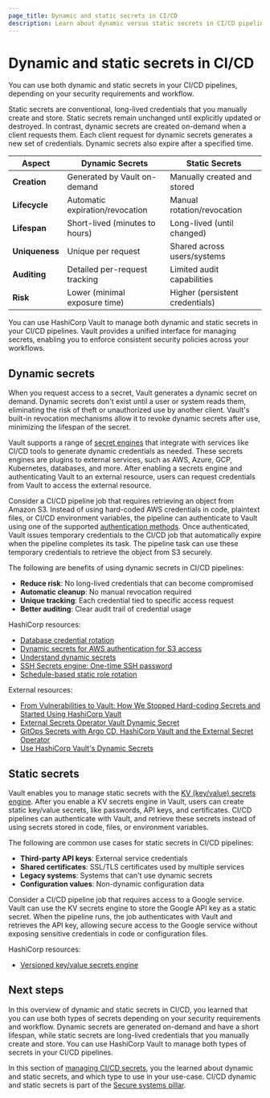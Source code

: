 ```yaml
---
page_title: Dynamic and static secrets in CI/CD
description: Learn about dynamic versus static secrets in CI/CD pipelines.
---
```


# Dynamic and static secrets in CI/CD

You can use both dynamic and static secrets in your CI/CD pipelines, depending on your security requirements and workflow.

Static secrets are conventional, long-lived credentials that you manually create and store. Static secrets remain unchanged until explicitly updated or destroyed. In contrast, dynamic secrets are created on-demand when a client requests them. Each client request for dynamic secrets generates a new set of credentials. Dynamic secrets also expire after a specified time.

| Aspect | Dynamic Secrets | Static Secrets |
|--------|----------------|----------------|
| **Creation** | Generated by Vault on-demand | Manually created and stored |
| **Lifecycle** | Automatic expiration/revocation | Manual rotation/revocation |
| **Lifespan** | Short-lived (minutes to hours) | Long-lived (until changed) |
| **Uniqueness** | Unique per request | Shared across users/systems |
| **Auditing** | Detailed per-request tracking | Limited audit capabilities |
| **Risk** | Lower (minimal exposure time) | Higher (persistent credentials) |

You can use HashiCorp Vault to manage both dynamic and static secrets in your CI/CD pipelines. Vault provides a unified interface for managing secrets, enabling you to enforce consistent security policies across your workflows.

## Dynamic secrets

When you request access to a secret, Vault generates a dynamic secret on demand. Dynamic secrets don't exist until a user or system reads them, eliminating the risk of theft or unauthorized use by another client. Vault's built-in revocation mechanisms allow it to revoke dynamic secrets after use, minimizing the lifespan of the secret.

Vault supports a range of [secret engines](/vault/docs/secrets#secrets-engines) that integrate with services like CI/CD tools to generate dynamic credentials as needed. These secrets engines are plugins to external services, such as AWS, Azure, GCP, Kubernetes, databases, and more. After enabling a secrets engine and authenticating Vault to an external resource, users can request credentials from Vault to access the external resource.

Consider a CI/CD pipeline job that requires retrieving an object from Amazon S3. Instead of using hard-coded AWS credentials in code, plaintext files, or CI/CD environment variables, the pipeline can authenticate to Vault using one of the supported
[authentication methods](/vault/docs/auth). Once authenticated, Vault issues temporary credentials to the CI/CD job that automatically expire when the pipeline completes its task. The pipeline task can use these temporary credentials to retrieve the object from S3 securely.

The following are benefits of using dynamic secrets in CI/CD pipelines:

- **Reduce risk**: No long-lived credentials that can become compromised
- **Automatic cleanup**: No manual revocation required
- **Unique tracking**: Each credential tied to specific access request
- **Better auditing**: Clear audit trail of credential usage

HashiCorp resources:

- [Database credential rotation](/vault/tutorials/db-credentials)
- [Dynamic secrets for AWS authentication for S3 access](/vault/tutorials/db-credentials/database-secrets)
- [Understand dynamic secrets](/vault/tutorials/get-started/understand-static-dynamic-secrets)
- [SSH Secrets engine: One-time SSH password](/vault/tutorials/secrets-management/ssh-otp)
- [Schedule-based static role rotation](/vault/docs/secrets/databases#schedule-based-static-role-rotation)

External resources:

- [From Vulnerabilities to Vault: How We Stopped Hard-coding Secrets and Started Using HashiCorp Vault](https://journal.hexmos.com/how-to-use-hashicorp-vault/)
- [External Secrets Operator Vault Dynamic Secret](https://external-secrets.io/latest/api/generator/vault/)
- [GitOps Secrets with Argo CD, HashiCorp Vault and the External Secret Operator](https://codefresh.io/blog/gitops-secrets-with-argo-cd-hashicorp-vault-and-the-external-secret-operator/)
- [Use HashiCorp Vault's Dynamic Secrets](https://www.cockroachlabs.com/docs/stable/vault-db-secrets-tutorial)

## Static secrets

Vault enables you to manage static secrets with the [KV (key/value) secrets engine](/vault/docs/secrets/kv). After you enable a KV secrets engine in Vault, users can create static key/value secrets, like passwords, API keys, and certificates. CI/CD pipelines can authenticate with Vault, and retrieve these secrets instead of using secrets stored in code, files, or environment variables.

The following are common use cases for static secrets in CI/CD pipelines:

- **Third-party API keys**: External service credentials
- **Shared certificates**: SSL/TLS certificates used by multiple services
- **Legacy systems**: Systems that can't use dynamic secrets
- **Configuration values**: Non-dynamic configuration data

Consider a CI/CD pipeline job that requires access to a Google service. Vault can use the KV secrets engine to store the Google API key as a static secret. When the pipeline runs, the job authenticates with Vault and retrieves the API key, allowing secure access to the Google service without exposing sensitive credentials in code or configuration files.

HashiCorp resources:

- [Versioned key/value secrets engine](/vault/tutorials/secrets-management/versioned-kv)

## Next steps

In this overview of dynamic and static secrets in CI/CD, you learned that you can use both types of secrets depending on your security requirements and workflow. Dynamic secrets are generated on-demand and have a short lifespan, while static secrets are long-lived credentials that you manually create and store. You can use HashiCorp Vault to manage both types of secrets in your CI/CD pipelines.

In this section of [managing CI/CD secrets](content/well-architected-framework/secure-systems/secure-applications/ci-cd-secrets), you the learned about dynamic and static secrets, and which type to use in your use-case. CI/CD dynamic and static secrets is part of the [Secure systems pillar](/well-architected-framework/secure-systems).
